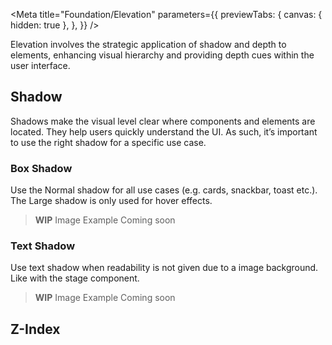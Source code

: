 
<Meta
  title="Foundation/Elevation"
  parameters={{
    previewTabs: {
      canvas: { hidden: true },
    },
  }}
/>

<Banner label="Elevation" section="Foundation" color="purple" puzzle />

<Lead>Elevation involves the strategic application of shadow and depth to elements, enhancing visual hierarchy and providing depth cues within the user interface.</Lead>

## Shadow

Shadows make the visual level clear where components and elements are located.
They help users quickly understand the UI. As such,
it’s important to use the right shadow for a specific use case.

### Box Shadow

Use the Normal shadow for all use cases (e.g. cards, snackbar, toast etc.).
The Large shadow is only used for hover effects.

> **WIP** Image Example Coming soon

### Text Shadow

Use text shadow when readability is not given due to a image background. Like with the
stage component.

> **WIP** Image Example Coming soon

## Z-Index

<TokensZIndex />

<Footer>
  <LinkCards>
    <LinkCard
      pageTitle="Tokens/Overview"
      description="Design tokens serve as the definitive source for naming and storing design choices."
    />
    <LinkCard
      pageTitle="CSS Utilities/Elevation/Opacity"
      description="Specifies the level of transparency for an element"
    />
    <LinkCard
      pageTitle="CSS Utilities/Elevation/Shadow"
      description="Determines the box-shadow or text-shadow effect applied to an element"
    />
  </LinkCards>
</Footer>
